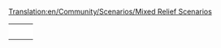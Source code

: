 [[Translation:en/Community/Scenarios/Mixed Relief Scenarios]]
{{en/Community/Scenarios/Scenarios by relief}}

{|
|-
|style="border:none;background:white"|
{{Page:en/Community/Scenarios/Italy}}

|style="border:none;background:white"|
{{Page:en/Community/Scenarios/Kloof}}

|style="border:none;background:white"|
{{Page:en/Community/Scenarios/Europe}}

|-
|style="border:none;background:white"|
{{Page:en/Community/Scenarios/United Kingdom}}

|style="border:none;background:white"|
{{Page:en/Community/Scenarios/Get Your Ships}}

|style="border:none;background:white"|
{{Page:en/Community/Scenarios/Climb up the Mountains}}

|-
|style="border:none;background:white"|
{{Page:en/Community/Scenarios/Lakes}}

|style="border:none;background:white"|
{{Page:en/Community/Scenarios/Desert Tracking}}

|style="border:none;background:white"|
{{Page:en/Karlsruhe}}

|-
|style="border:none;background:white"|
{{Page:en/Süd-Rheinland-Pfalz & Saarland}}

|style="border:none;background:white"|
{{Page:en/Oberbayern}}

|style="border:none;background:white"|
{{Page:en/Malaysia}}

|-
|style="border:none;background:white"|
{{Page:en/Community/Scenarios/UltimaV Britannia}}

|style="border:none;background:white"|
{{Page:en/Germany Island}}

|style="border:none;background:white"|
{{Page:en/France}}

|}